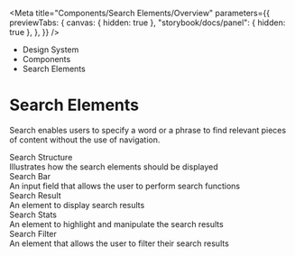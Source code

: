
<Meta
	title="Components/Search Elements/Overview"
	parameters={{
		previewTabs: {
			canvas: { hidden: true },
			"storybook/docs/panel": { hidden: true },
		},
	}}
/>

<div className="act-docs-container">
	<Masthead />
	<main className="act-body">
		<div className="act-flex act-flex-light-purple">
			<div className="act-flex__container act-flex__container-padding-trim">
				<div className="act-flex__grid">
					<div className="act-flex__row">
						<div className="act-col__cw-12">
							<div className="act-box">
								<div className="act-breadcrumbs">
									<ul className="act-breadcrumbs__container">
										<li className="act-breadcrumbs__crumb act-h6">
											<LinkTo className="act-breadcrumbs__crumb__link" kind="about-about--page">
												Design System <z className="fa-solid fa-angle-right"></z>
											</LinkTo>
										</li>
										<li className="act-breadcrumbs__crumb act-h6">
											<LinkTo className="act-breadcrumbs__crumb__link" kind="components-overview--page">
												Components <z className="fa-solid fa-angle-right"></z>
											</LinkTo>
										</li>
										<li className="act-breadcrumbs__crumb act-h6">
											<LinkTo className="act-breadcrumbs__crumb__link" kind="components-search-elements-overview--page">
												Search Elements <z className="fa-solid fa-angle-right"></z>
											</LinkTo>
										</li>
									</ul>
								</div>
								<h1>Search Elements</h1>
								<p>Search enables users to specify a word or a phrase to find relevant pieces of content without the use of navigation.</p>
							</div>
						</div>
					</div>
				</div>
			</div>
		</div>
		<div className="act-flex">
			<div className="act-flex__container">
				<div className="act-flex__grid">
					<div className="act-flex__row">
						<div className="act-col__cw-12">
							<div className="act-box">
								<div className="act-card-grid">
									<LinkTo className="act-card act-card__primary act-card__feature--icon" kind="patterns-search-basic-search--basic-search">
										<div class="act-card__container">
											<div class="act-card__content">
												<div class="act-card__icon">
													<z class="fa-solid fa-folder-tree"></z>
												</div>
												<div class="act-card__title">Search Structure</div>
												<div class="act-card__description">Illustrates how the search elements should be displayed</div>
												<div class="act-card__cta">
													<z class="fa-solid fa-arrow-right"></z>
												</div>
											</div>
										</div>
									</LinkTo>
									<LinkTo className="act-card act-card__primary act-card__feature--icon" kind="components-search-elements-search-bar--search-bar">
										<div class="act-card__container">
											<div class="act-card__content">
												<div class="act-card__icon">
													<z class="fa-solid fa-magnifying-glass"></z>
												</div>
												<div class="act-card__title">Search Bar</div>
												<div class="act-card__description">An input field that allows the user to perform search functions</div>
												<div class="act-card__cta">
													<z class="fa-solid fa-arrow-right"></z>
												</div>
											</div>
										</div>
									</LinkTo>
									<LinkTo className="act-card act-card__primary act-card__feature--icon" kind="components-search-elements-search-result--search-result">
										<div class="act-card__container">
											<div class="act-card__content">
												<div class="act-card__icon">
													<z class="fa-solid fa-square-poll-horizontal"></z>
												</div>
												<div class="act-card__title">Search Result</div>
												<div class="act-card__description">An element to display search results</div>
												<div class="act-card__cta">
													<z class="fa-solid fa-arrow-right"></z>
												</div>
											</div>
										</div>
									</LinkTo>
									<LinkTo className="act-card act-card__primary act-card__feature--icon" kind="components-search-elements-search-stats--search-stats">
										<div class="act-card__container">
											<div class="act-card__content">
												<div class="act-card__icon">
													<z class="fa-solid fa-calculator"></z>
												</div>
												<div class="act-card__title">Search Stats</div>
												<div class="act-card__description">An element to highlight and manipulate the search results</div>
												<div class="act-card__cta">
													<z class="fa-solid fa-arrow-right"></z>
												</div>
											</div>
										</div>
									</LinkTo>
									<LinkTo className="act-card act-card__primary act-card__feature--icon" kind="components-search-elements-search-filter--search-filter">
										<div class="act-card__container">
											<div class="act-card__content">
												<div class="act-card__icon">
													<z class="fa-solid fa-filter"></z>
												</div>
												<div class="act-card__title">Search Filter</div>
												<div class="act-card__description">An element that allows the user to filter their search results</div>
												<div class="act-card__cta">
													<z class="fa-solid fa-arrow-right"></z>
												</div>
											</div>
										</div>
									</LinkTo>
								</div>
							</div>
						</div>
					</div>
				</div>
			</div>
		</div>
	</main>
	<footer className="act-footer">
		<AoC />
		<Footer />
	</footer>
</div>
